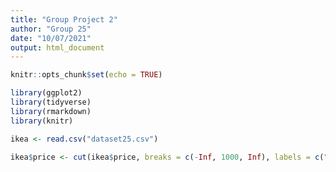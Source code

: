 ---
title: "Group Project 2"
author: "Group 25"
date: "10/07/2021"
output: html_document
---

```{r setup, include=FALSE}
knitr::opts_chunk$set(echo = TRUE)

library(ggplot2)
library(tidyverse)
library(rmarkdown)
library(knitr)
```


``` {R data.processing}
ikea <- read.csv("dataset25.csv")

ikea$price <- cut(ikea$price, breaks = c(-Inf, 1000, Inf), labels = c("0", "1"))


```
